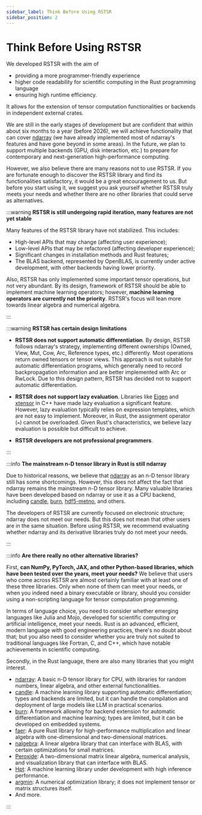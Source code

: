 ```yaml
---
sidebar_label: Think Before Using RSTSR
sidebar_position: 2
---
```


# Think Before Using RSTSR

We developed RSTSR with the aim of
- providing a more programmer-friendly experience
- higher code readability for scientific computing in the Rust programming language
- ensuring high runtime efficiency.

It allows for the extension of tensor computation functionalities or backends in independent external crates.

We are still in the early stages of development but are confident that within about six months to a year (before 2026), we will achieve functionality that can cover [ndarray](https://github.com/rust-ndarray/ndarray/) (we have already implemented most of ndarray's features and have gone beyond in some areas). In the future, we plan to support multiple backends (GPU, disk interaction, etc.) to prepare for contemporary and next-generation high-performance computing.

However, we also believe there are many reasons not to use RSTSR. If you are fortunate enough to discover the RSTSR library and find its functionalities satisfactory, it would be a great encouragement to us. But before you start using it, we suggest you ask yourself whether RSTSR truly meets your needs and whether there are no other libraries that could serve as alternatives.

:::warning **RSTSR is still undergoing rapid iteration, many features are not yet stable**

Many features of the RSTSR library have not stabilized. This includes:

- High-level APIs that may change (affecting user experience);
- Low-level APIs that may be refactored (affecting developer experience);
- Significant changes in installation methods and Rust features;
- The BLAS backend, represented by OpenBLAS, is currently under active development, with other backends having lower priority.

Also, RSTSR has only implemented some important tensor operations, but not very abundant. By its design, framework of RSTSR should be able to implement machine learning operators; however, **machine learning operators are currently not the priority**. RSTSR's focus will lean more towards linear algebra and numerical algebra.

:::

:::warning **RSTSR has certain design limitations**

- **RSTSR does not support automatic differentiation**. By design, RSTSR follows ndarray's strategy, implementing different ownerships (Owned, View, Mut, Cow, Arc, Reference types, etc.) differently. Most operations return owned tensors or tensor views. This approach is not suitable for automatic differentiation programs, which generally need to record backpropagation information and are better implemented with Arc or RwLock. Due to this design pattern, RSTSR has decided not to support automatic differentiation. 

- **RSTSR does not support lazy evaluation**. Libraries like [Eigen](https://eigen.tuxfamily.org/) and [xtensor](https://xtensor.readthedocs.io/) in C++ have made lazy evaluation a significant feature. However, lazy evaluation typically relies on expression templates, which are not easy to implement. Moreover, in Rust, the assignment operator (`=`) cannot be overloaded. Given Rust's characteristics, we believe lazy evaluation is possible but difficult to achieve.

- **RSTSR developers are not professional programmers**.

:::

:::info **The mainstream n-D tensor library in Rust is still ndarray**

Due to historical reasons, we believe that [ndarray](https://github.com/rust-ndarray/ndarray/) as an n-D tensor library still has some shortcomings. However, this does not affect the fact that ndarray remains the mainstream n-D tensor library. Many valuable libraries have been developed based on ndarray or use it as a CPU backend, including [candle](https://github.com/huggingface/candle), [burn](https://github.com/tracel-ai/burn), [hdf5-metno](https://github.com/metno/hdf5-rust), and others.

The developers of RSTSR are currently focused on electronic structure; ndarray does not meet our needs. But this does not mean that other users are in the same situation. Before using RSTSR, we recommend evaluating whether ndarray and its derivative libraries truly do not meet your needs.

:::

:::info **Are there really no other alternative libraries?**

First, **can NumPy, PyTorch, JAX, and other Python-based libraries, which have been tested over the years, meet your needs?** We believe that users who come across RSTSR are almost certainly familiar with at least one of these three libraries. Only when none of them can meet your needs, or when you indeed need a binary executable or library, should you consider using a non-scripting language for tensor computation programming.

In terms of language choice, you need to consider whether emerging languages like Julia and Mojo, developed for scientific computing or artificial intelligence, meet your needs. Rust is an advanced, efficient, modern language with good engineering practices, there's no doubt about that; but you also need to consider whether you are truly not suited to traditional languages like Fortran, C, and C++, which have notable achievements in scientific computing.

Secondly, in the Rust language, there are also many libraries that you might interest.
- [ndarray](https://github.com/rust-ndarray/ndarray/): A basic n-D tensor library for CPU, with libraries for random numbers, linear algebra, and other external functionalities.
- [candle](https://github.com/huggingface/candle): A machine learning library supporting automatic differentiation; types and backends are limited, but it can handle the compilation and deployment of large models like LLM in practical scenarios.
- [burn](https://github.com/tracel-ai/burn): A framework allowing for backend extension for automatic differentiation and machine learning; types are limited, but it can be developed on embedded systems.
- [faer](https://github.com/sarah-quinones/faer-rs): A pure Rust library for high-performance multiplication and linear algebra with one-dimensional and two-dimensional matrices.
- [nalgebra](https://nalgebra.org/): A linear algebra library that can interface with BLAS, with certain optimizations for small matrices.
- [Peroxide](https://github.com/Axect/Peroxide): A two-dimensional matrix linear algebra, numerical analysis, and visualization library that can interface with BLAS.
- [Hpt](https://github.com/Jianqoq/Hpt): A machine learning library under development with high inference performance.
- [argmin](https://github.com/argmin-rs/argmin): A numerical optimization library; it does not implement tensor or matrix structures itself.
- And more.

:::